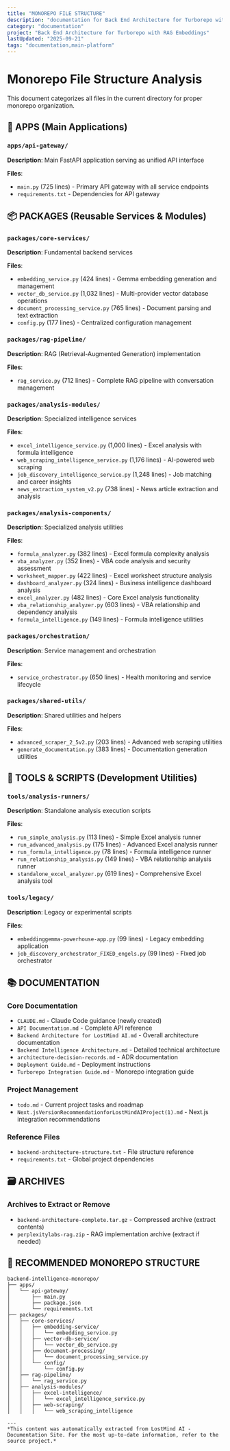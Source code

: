 ```yaml
---
title: "MONOREPO FILE STRUCTURE"
description: "documentation for Back End Architecture for Turborepo with RAG Embeddings"
category: "documentation"
project: "Back End Architecture for Turborepo with RAG Embeddings"
lastUpdated: "2025-09-21"
tags: "documentation,main-platform"
---
```


# Monorepo File Structure Analysis

This document categorizes all files in the current directory for proper monorepo organization.

## 📁 APPS (Main Applications)

### `apps/api-gateway/`
**Description**: Main FastAPI application serving as unified API interface

**Files**:
- `main.py` (725 lines) - Primary API gateway with all service endpoints
- `requirements.txt` - Dependencies for API gateway

## 📦 PACKAGES (Reusable Services & Modules)

### `packages/core-services/`
**Description**: Fundamental backend services

**Files**:
- `embedding_service.py` (424 lines) - Gemma embedding generation and management
- `vector_db_service.py` (1,032 lines) - Multi-provider vector database operations  
- `document_processing_service.py` (765 lines) - Document parsing and text extraction
- `config.py` (177 lines) - Centralized configuration management

### `packages/rag-pipeline/`
**Description**: RAG (Retrieval-Augmented Generation) implementation

**Files**:
- `rag_service.py` (712 lines) - Complete RAG pipeline with conversation management

### `packages/analysis-modules/`
**Description**: Specialized intelligence services

**Files**:
- `excel_intelligence_service.py` (1,000 lines) - Excel analysis with formula intelligence
- `web_scraping_intelligence_service.py` (1,176 lines) - AI-powered web scraping
- `job_discovery_intelligence_service.py` (1,248 lines) - Job matching and career insights
- `news_extraction_system_v2.py` (738 lines) - News article extraction and analysis

### `packages/analysis-components/`
**Description**: Specialized analysis utilities

**Files**:
- `formula_analyzer.py` (382 lines) - Excel formula complexity analysis
- `vba_analyzer.py` (352 lines) - VBA code analysis and security assessment
- `worksheet_mapper.py` (422 lines) - Excel worksheet structure analysis
- `dashboard_analyzer.py` (324 lines) - Business intelligence dashboard analysis
- `excel_analyzer.py` (482 lines) - Core Excel analysis functionality
- `vba_relationship_analyzer.py` (603 lines) - VBA relationship and dependency analysis
- `formula_intelligence.py` (149 lines) - Formula intelligence utilities

### `packages/orchestration/`
**Description**: Service management and orchestration

**Files**:
- `service_orchestrator.py` (650 lines) - Health monitoring and service lifecycle

### `packages/shared-utils/`
**Description**: Shared utilities and helpers

**Files**:
- `advanced_scraper_2_5v2.py` (203 lines) - Advanced web scraping utilities
- `generate_documentation.py` (383 lines) - Documentation generation utilities

## 🔧 TOOLS & SCRIPTS (Development Utilities)

### `tools/analysis-runners/`
**Description**: Standalone analysis execution scripts

**Files**:
- `run_simple_analysis.py` (113 lines) - Simple Excel analysis runner
- `run_advanced_analysis.py` (175 lines) - Advanced Excel analysis runner  
- `run_formula_intelligence.py` (78 lines) - Formula intelligence runner
- `run_relationship_analysis.py` (149 lines) - VBA relationship analysis runner
- `standalone_excel_analyzer.py` (619 lines) - Comprehensive Excel analysis tool

### `tools/legacy/`
**Description**: Legacy or experimental scripts

**Files**:
- `embeddinggemma-powerhouse-app.py` (99 lines) - Legacy embedding application
- `job_discovery_orchestrator_FIXED_engels.py` (99 lines) - Fixed job orchestrator

## 📚 DOCUMENTATION

### Core Documentation
- `CLAUDE.md` - Claude Code guidance (newly created)
- `API Documentation.md` - Complete API reference
- `Backend Architecture for LostMind AI.md` - Overall architecture documentation
- `Backend Intelligence Architecture.md` - Detailed technical architecture
- `architecture-decision-records.md` - ADR documentation
- `Deployment Guide.md` - Deployment instructions
- `Turborepo Integration Guide.md` - Monorepo integration guide

### Project Management
- `todo.md` - Current project tasks and roadmap
- `Next.jsVersionRecommendationforLostMindAIProject(1).md` - Next.js integration recommendations

### Reference Files
- `backend-architecture-structure.txt` - File structure reference
- `requirements.txt` - Global project dependencies

## 🗃️ ARCHIVES

### Archives to Extract or Remove
- `backend-architecture-complete.tar.gz` - Compressed archive (extract contents)
- `perplexitylabs-rag.zip` - RAG implementation archive (extract if needed)

## 🚀 RECOMMENDED MONOREPO STRUCTURE

```
backend-intelligence-monorepo/
├── apps/
│   └── api-gateway/
│       ├── main.py
│       ├── package.json
│       └── requirements.txt
├── packages/
│   ├── core-services/
│   │   ├── embedding-service/
│   │   │   └── embedding_service.py
│   │   ├── vector-db-service/
│   │   │   └── vector_db_service.py
│   │   ├── document-processing/
│   │   │   └── document_processing_service.py
│   │   └── config/
│   │       └── config.py
│   ├── rag-pipeline/
│   │   └── rag_service.py
│   ├── analysis-modules/
│   │   ├── excel-intelligence/
│   │   │   └── excel_intelligence_service.py
│   │   ├── web-scraping/
│   │   │   └── web_scraping_intelligence

---
*This content was automatically extracted from LostMind AI - Documentation Site. For the most up-to-date information, refer to the source project.*
